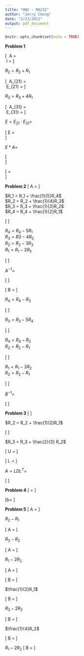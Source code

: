 ---
title: "HW2 - MA232"
author: "Jerry Cheng"
date: "2/23/2021"
output: pdf_document
---

```{r setup, include=FALSE}
knitr::opts_chunk$set(echo = TRUE)
```

\centerline{I pledge my honor that I have abided by the Stevens Honor System.} 
**Problem 1**  

\[
\ A = 
  \left[
    \begin {array}{ccc}
            2 & 1 & 0  \\
            -2 & 0 & 1   \\
            8 & 5 & 3  \\
    \end{array}
  \right]
\
\ I =
  \left[
    \begin {array}{ccc}
            1 & 0 & 0  \\
            0 & 1 & 0   \\
            0 & 0 & 1  \\
    \end{array}
  \right]
\]

$R_2 = R_2 + R_1$

\[
\ A_{21} = 
  \left[
    \begin {array}{ccc}
            2 & 1 & 0  \\
            0 & 1 & 1   \\
            8 & 5 & 3  \\
    \end{array}
  \right]
\
\ E_{21} =
  \left[
    \begin {array}{ccc}
            1 & 0 & 0  \\
            1 & 1 & 0   \\
            0 & 0 & 1  \\
    \end{array}
  \right]
\]

$R_3 = R_3 + 4R_1$

\[
\ A_{31} = 
  \left[
    \begin {array}{ccc}
            2 & 1 & 0  \\
            0 & 1 & 1   \\
            0 & 1 & 3  \\
    \end{array}
  \right]
\
\ E_{31} =
  \left[
    \begin {array}{ccc}
            1 & 0 & 0  \\
            0 & 1 & 0   \\
            -4 & 0 & 1  \\
    \end{array}
  \right]
\]

$E = E_{21} \cdot E_{31} =$

\[
  E = 
  \left[
    \begin {array}{ccc}
            1 & 0 & 0  \\
            1 & 1 & 0   \\
            -4 & 0 & 1  \\
    \end{array}
  \right]
\
\]

$E * A =$

\[
  \left[
    \begin {array}{ccc}
            1 & 0 & 0  \\
            1 & 1 & 0   \\
            -4 & 0 & 1  \\
    \end{array}
  \right]
\
  \left[
    \begin {array}{ccc}
            2 & 1 & 0  \\
            -2 & 0 & 1   \\
            8 & 5 & 3  \\
    \end{array}
  \right]
\]

\[
  = 
  \left[
    \begin {array}{ccc}
            2 & 1 & 0  \\
            0 & 1 & 1   \\
            0 & 1 & 3  \\
    \end{array}
  \right]
\
\]

\newpage
**Problem 2**
\[ A =
\left[
\begin{array}{cccc|cccc}
0 & 0 & 0  & 2 & 1 & 0 & 0 & 0 \\
0 & 0 & 3  & 0 & 0 & 1 & 0 & 0\\
0 & 4 & 0 & 0 & 0 & 0 & 1 & 0\\
5 & 0 & 0 & 0 & 0 & 0 & 0 & 1\\
\end{array}
\right]
\]

$R_1 = R_1 + \frac{1}{5}R_4$  
$R_2 = R_2 + \frac{1}{4}R_3$  
$R_3 = R_3 + \frac{1}{3}R_2$  
$R_4 = R_4 + \frac{1}{2}R_1$  

\[ 
\left[
\begin{array}{cccc|cccc}
1 & 0 & 0  & 2 & 1 & 0 & 0 & \frac{1}{5} \\
0 & 1 & 3  & 0 & 0 & 1 & \frac{1}{4} & 0\\
0 & 4 & 1 & 0 & 0 & \frac{1}{3} & 1 & 0\\
5 & 0 & 0 & 1 & \frac{1}{2} & 0 & 0 & 1\\
\end{array}
\right]
\]

$R_4 = R_4 - 5R_1$  
$R_3 = R3 - 4R_2$  
$R_2 = R_2 - 3R_3$  
$R_1 = R_1 - 2R_5$  

\[ 
\left[
\begin{array}{cccc|cccc}
1 & 0 & 0  & 0 & 0 & 0 & 0 & \frac{1}{5} \\
0 & 1 & 0  & 0 & 0 & 0 & \frac{1}{4} & 0\\
0 & 0 & 1 & 0 & 0 & \frac{1}{3} & 0 & 0\\
0 & 0 & 0 & 1 & \frac{1}{2} & 0 & 0 & 0\\
\end{array}
\right]
\]

$A^{-1} =$

\[ 
\left[
\begin{array}{cccc}
0 & 0 & 0 & \frac{1}{5} \\
0 & 0 & \frac{1}{4} & 0\\
0 & \frac{1}{3} & 0 & 0\\
\frac{1}{2} & 0 & 0 & 0\\
\end{array}
\right]
\]

\newpage

\[ B =
\left[
\begin{array}{cccc|cccc}
3 & 2 & 0  & 0 & 1 & 0 & 0 & 0 \\
4 & 3 & 0  & 0 & 0 & 1 & 0 & 0\\
0 & 0 & 6 & 5 & 0 & 0 & 1 & 0\\
0 & 0 & 7 & 6 & 0 & 0 & 0 & 1\\
\end{array}
\right]
\]

$R_4=R_4-R_3$

\[
\left[
\begin{array}{cccc|cccc}
3 & 2 & 0  & 0 & 1 & 0 & 0 & 0 \\
4 & 3 & 0  & 0 & 0 & 1 & 0 & 0\\
0 & 0 & 6 & 5 & 0 & 0 & 1 & 0\\
0 & 0 & 1 & 1 & 0 & 0 & -1 & 1\\
\end{array}
\right]
\]

$R_3=R_3-5R_4$

\[
\left[
\begin{array}{cccc|cccc}
3 & 2 & 0  & 0 & 1 & 0 & 0 & 0 \\
4 & 3 & 0  & 0 & 0 & 1 & 0 & 0\\
0 & 0 & 1 & 0  & 0 & 0 & 6 & -5\\
0 & 0 & 1 & 1  & 0 & 0 & -1 & 1\\
\end{array}
\right]
\]

$R_4=R_4-R_3$  
$R_2=R_2-R_1$

\[
\left[
\begin{array}{cccc|cccc}
3 & 2 & 0  & 0 & 1 & 0 & 0 & 0 \\
1 & 1 & 0  & 0 & -1 & 1 & 0 & 0\\
0 & 0 & 1 & 0  & 0 & 0 & 6 & -5\\
0 & 0 & 0 & 1  & 0 & 0 & -7 & 6\\
\end{array}
\right]
\]

$R_1=R_1-2R_2$  
$R_2=R_2-R_1$

\[
\left[
\begin{array}{cccc|cccc}
1 & 0 & 0  & 0 & 3 & -2 & 0 & 0 \\
0 & 1 & 0  & 0 & -4 & 3 & 0 & 0\\
0 & 0 & 1 & 0  & 0 & 0 & 6 & -5\\
0 & 0 & 0 & 1  & 0 & 0 & -7 & 6\\
\end{array}
\right]
\]

$B^{-1}=$

\[ 
\left[
\begin{array}{cccc}
3 & -2 & 0 & 0 \\
-4 & 3 & 0 & 0\\
0 & 0 & 6 & -5\\
0 & 0 & -7 & 6\\
\end{array}
\right]
\]

\newpage
**Problem 3**
\[
\left[
\begin{array}{ccc|ccc}
2 & -1 & 0 & 1 & 0  & 0 \\
-1 & 2 & -1 & 0 & 1 & 0\\
0 & -1 & 2 & 0 & 0 & 1 \\
\end{array}
\right]
\]

$R_2 = R_2 + \frac{1}{2}R_1$

\[
\left[
\begin{array}{ccc|ccc}
2 & -1 & 0 & 1 & 0  & 0 \\
0 & \frac{3}{2} & -1 & \frac{1}{2} & 1 & 0\\
0 & -1 & 2 & 0 & 0 & 1 \\
\end{array}
\right]
\]

$R_3 = R_3 + \frac{2}{3} R_2$

\[ U =
\left[
\begin{array}{ccc|ccc}
2 & -1 & 0 & 1 & 0  & 0 \\
0 & \frac{3}{2} & -1 & \frac{1}{2} & 1 & 0\\
0 & 0 & \frac{4}{3} & 0 & \frac{2}{3} & 1 \\
\end{array}
\right]
\]

\[ L =
\left[
\begin{array}{ccc}
1 & 0  & 0 \\
-\frac{1}{2} & 1 & 0\\
0 & -\frac{2}{3} & 1 \\
\end{array}
\right]
\]

$A = LDL^T =$

\[
\left[
\begin{array}{ccc}
1 & 0  & 0 \\
-\frac{1}{2} & 1 & 0\\
0 & -\frac{2}{3} & 1 \\
\end{array}
\right]
\cdot
\left[
\begin{array}{ccc}
2 & 0  & 0 \\
0 & \frac{3}{2} & 0\\
0 & 0 & \frac{4}{3} \\
\end{array}
\right]
\cdot
\left[
\begin{array}{ccc}
1 & -\frac{1}{2}  & 0 \\
0 & 1 & -\frac{2}{3}\\
0 & 0 & 1 \\
\end{array}
\right]
\]

\newpage
**Problem 4**
\[
\left[
\begin{array}{ccc}
1 & 1 & 1 \\
0 & 0 & 1\\
0 & 0 & 1 \\
\end{array}
\right]
\left[
\begin{array}{c}
x_1 \\
x_2 \\
x_3 \\
\end{array}
\right]
=
\left[
\begin{array}{c}
b_1 \\
b_2 \\
b_3 \\
\end{array}
\right]
\]

\[b=
\left[
\begin{array}{c}
x_1+x_2+x_3 \\
x_3 \\
x_3 \\
\end{array}
\right]
\]

\newpage
**Problem 5**
\[ A =
\left[
\begin{array}{ccccc}
1 & 2 & 2 & 4 & 6\\
1 & 2 & 3 & 6 & 9\\
0 & 0 & 1 & 2 & 3\\
\end{array}
\right]
\]

$R_2 - R_1$

\[ A =
\left[
\begin{array}{ccccc}
1 & 2 & 2 & 4 & 6\\
0 & 0 & 1 & 2 & 3\\
0 & 0 & 1 & 2 & 3\\
\end{array}
\right]
\]

$R_3-R_2$

\[ A =
\left[
\begin{array}{ccccc}
1 & 2 & 2 & 4 & 6\\
0 & 0 & 1 & 2 & 3\\
0 & 0 & 0 & 0 & 0\\
\end{array}
\right]
\]

$R_1 - 2R_2$

\[ A =
\left[
\begin{array}{ccccc}
1 & 2 & 0 & 0 & 0\\
0 & 0 & 1 & 2 & 3\\
0 & 0 & 0 & 0 & 0\\
\end{array}
\right]
\]

\newpage
\[ B =
\left[
\begin{array}{ccc}
2 & 4 & 2\\
0 & 4 & 4\\
0 & 8 & 8\\
\end{array}
\right]
\]

$\frac{1}{2}R_1$

\[ B =
\left[
\begin{array}{ccc}
1 & 2 & 1\\
0 & 4 & 4\\
0 & 8 & 8\\
\end{array}
\right]
\]

$R_3-2R_2$

\[ B =
\left[
\begin{array}{ccc}
1 & 2 & 1\\
0 & 4 & 4\\
0 & 0 & 0\\
\end{array}
\right]
\]

$\frac{1}{4}R_2$

\[ B =
\left[
\begin{array}{ccc}
1 & 2 & 1\\
0 & 1 & 1\\
0 & 0 & 0\\
\end{array}
\right]
\]

$R_1-2R_2$
\[ B =
\left[
\begin{array}{ccc}
1 & 0 & -1\\
0 & 1 & 1\\
0 & 0 & 0\\
\end{array}
\right]
\]